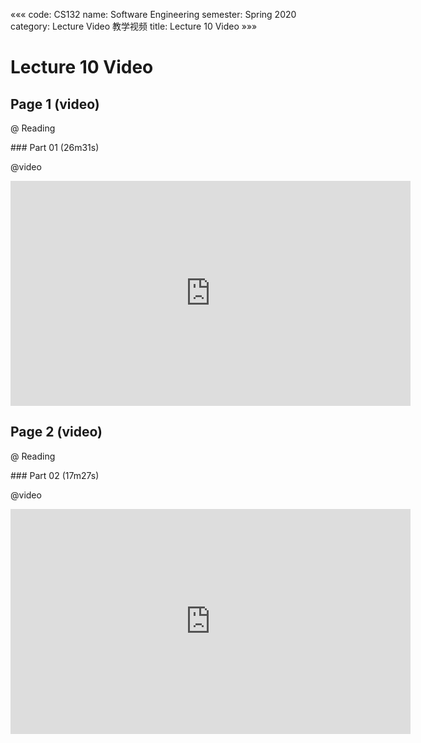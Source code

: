«««
code: CS132
name: Software Engineering
semester: Spring 2020
category: Lecture Video 教学视频
title: Lecture 10 Video
»»»

# Lecture 10 Video

## Page 1 (video)

@ Reading

<div class="markdown-body">
### Part 01 (26m31s)
</div>

@video

<iframe src="https://watchsb.com/e/fqs8j6n3g38t.html" frameborder=0 marginwidth=0 marginheight=0 scrolling=no width=640 height=360 allowfullscreen></iframe>


## Page 2 (video)

@ Reading

<div class="markdown-body">
### Part 02 (17m27s)
</div>

@video

<iframe src="https://watchsb.com/e/8xqf8bc447ro.html" frameborder=0 marginwidth=0 marginheight=0 scrolling=no width=640 height=360 allowfullscreen></iframe>


